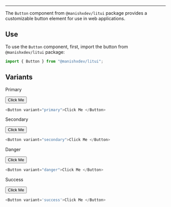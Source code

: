 
---

The `Button` component from `@manishxdev/litui` package provides a customizable button element for use in web applications.

## Use

To use the `Button` component, first, import the button from `@manishxdev/litui` package:

```js copy
import { Button } from "@manishxdev/litui";
```

## Variants

Primary

<Button variant="primary">Click Me </Button>
```js copy 
<Button variant="primary">Click Me </Button>
```

Secondary

<Button variant="secondary">Click Me </Button>

```js copy
<Button variant="secondary">Click Me </Button>
```

Danger

<Button variant="danger">Click Me </Button>

```js copy 
<Button variant="danger">Click Me </Button>
```

Success

<Button variant='success'>Click Me </Button>

```js copy 
<Button variant='success'>Click Me </Button>
```
